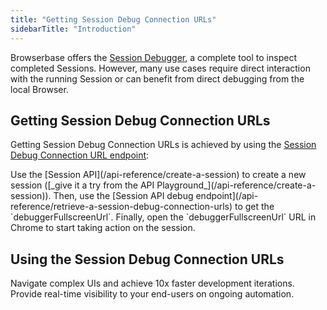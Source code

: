 ```yaml
---
title: "Getting Session Debug Connection URLs"
sidebarTitle: "Introduction"
---
```


Browserbase offers the [Session Debugger](/features/session-debugger), a
complete tool to inspect completed Sessions. However, many use cases require
direct interaction with the running Session or can benefit from direct debugging
from the local Browser.

## Getting Session Debug Connection URLs

Getting Session Debug Connection URLs is achieved by using the
[Session Debug Connection URL endpoint](/api-reference/retrieve-a-session-debug-connection-urls):

<Steps>

<Step title="Start a Session">
  Use the [Session API](/api-reference/create-a-session) to create a new session
  ([_give it a try from the API Playground_](/api-reference/create-a-session)).
</Step>

<Step title="Request a debug connection URL">
  Then, use the [Session API debug
  endpoint](/api-reference/retrieve-a-session-debug-connection-urls) to get the
  `debuggerFullscreenUrl`.
</Step>

<Step title="Open the Session from your local Chrome browser">
  Finally, open the `debuggerFullscreenUrl` URL in Chrome to start taking action
  on the session.
</Step>

</Steps>


## Using the Session Debug Connection URLs

<CardGroup cols={2}>
  <Card title="Taking a Session's Remote Control" href="guides/session-debug-connection/browser-remote-control">
    Navigate complex UIs and achieve 10x faster development iterations.
  </Card>
  <Card title="Integrate a Session live view within your application" href="/guides/session-debug-connection/integrate-live-session">
    Provide real-time visibility to your end-users on ongoing automation.
  </Card>
</CardGroup>